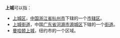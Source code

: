 '''上城'''可以指：
* [[上城区|上城区]]，[[中华人民共和国|中国]][[浙江省|浙江省]][[杭州市|杭州市]]下辖的一个[[市辖区|市辖区]]。
* [[上城街道|上城街道]]，中国[[广东省|广东省]][[河源市|河源市]][[源城区|源城区]]下辖的一个[[街道_(行政区划)|街道]]。
* [[曼哈顿上城|曼哈顿上城]]，纽约市的一个区域。
{{disambig|Cat=二字中國地名消歧義}}